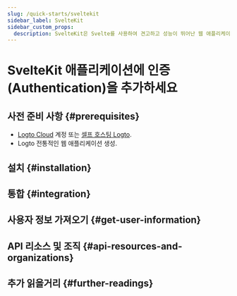 ```yaml
---
slug: /quick-starts/sveltekit
sidebar_label: SvelteKit
sidebar_custom_props:
  description: SvelteKit은 Svelte를 사용하여 견고하고 성능이 뛰어난 웹 애플리케이션을 빠르게 개발할 수 있는 프레임워크입니다.
---
```




# SvelteKit 애플리케이션에 인증 (Authentication)을 추가하세요

<GuideTip />

## 사전 준비 사항 \{#prerequisites}

- [Logto Cloud](https://cloud.logto.io) 계정 또는 [셀프 호스팅 Logto](/introduction/set-up-logto-oss).
- Logto 전통적인 웹 애플리케이션 생성.

## 설치 \{#installation}

<Installation />

## 통합 \{#integration}

<Integration />

## 사용자 정보 가져오기 \{#get-user-information}

<GetUserInformation />

## API 리소스 및 조직 \{#api-resources-and-organizations}

<ApiResources />

## 추가 읽을거리 \{#further-readings}

<FurtherReadings />